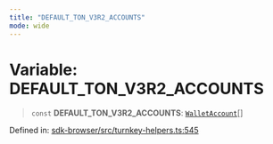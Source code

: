 ```yaml
---
title: "DEFAULT_TON_V3R2_ACCOUNTS"
mode: wide
---
```

  
# Variable: DEFAULT\_TON\_V3R2\_ACCOUNTS

> `const` **DEFAULT\_TON\_V3R2\_ACCOUNTS**: [`WalletAccount`](../WalletAccount/readme)[]

Defined in: [sdk-browser/src/turnkey-helpers.ts:545](https://github.com/tkhq/sdk/blob/d88b5e1f9a6cca8e54e61f8a127aa90fcebeaa2e/packages/sdk-browser/src/turnkey-helpers.ts#L545)
